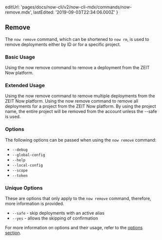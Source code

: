 
  editUrl: 'pages/docs/now-cli/v2/now-cli-mdx/commands/now-remove.mdx',
  lastEdited: '2019-09-03T22:34:06.000Z'
}

## Remove

The `now remove` command, which can be shortened to `now rm`, is used to remove deployments either by ID or for a specific project.

### Basic Usage

<Snippet dark text="now remove [deployment-url]" />
<Caption>Using the <InlineCode>now remove</InlineCode> command to remove a deployment from the ZEIT Now platform.</Caption>

### Extended Usage

<Snippet dark text="now remove [deployment-url-1 deployment-url-2]" />
<Caption>Using the <InlineCode>now remove</InlineCode> command to remove multiple deployments from the ZEIT Now platform.</Caption>

<Snippet dark text="now remove [project-name]" />
<Caption>Using the <InlineCode>now remove</InlineCode> command to remove all deployments for a project from the ZEIT Now platform.</Caption>

<Note warning>
  By using the project name, the entire project will be removed from the account
  unless the <InlineCode>--safe</InlineCode> is used.
</Note>

### Options

The following options can be passed when using the `now remove` command:

- `--debug`
- `--global-config`
- `--help`
- `--local-config`
- `--scope`
- `--token`

### Unique Options

These are options that only apply to the `now remove` command, therefore, more information is provided.

- `--safe` - skip deployments with an active alias
- `--yes` - allows the skipping of confirmation

For more information on options and their usage, refer to the [options section](#options).
